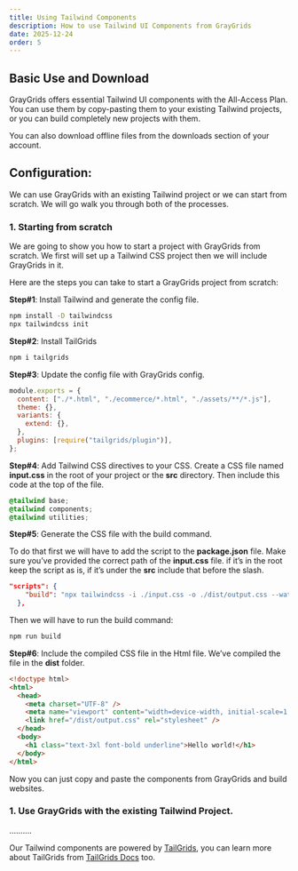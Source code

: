 ```yaml
---
title: Using Tailwind Components
description: How to use Tailwind UI Components from GrayGrids
date: 2025-12-24
order: 5
---
```


## Basic Use and Download

GrayGrids offers essential Tailwind UI components with the All-Access Plan. You can use them by copy-pasting them to your existing Tailwind projects, or you can build completely new projects with them.

You can also download offline files from the downloads section of your account.

## Configuration:

We can use GrayGrids with an existing Tailwind project or we can start from scratch. We will go walk you through both of the processes.

### 1. Starting from scratch

We are going to show you how to start a project with GrayGrids from scratch. We first will set up a Tailwind CSS project then we will include GrayGrids in it.

Here are the steps you can take to start a GrayGrids project from scratch:

**Step#1**: Install Tailwind and generate the config file.

```sh
npm install -D tailwindcss
npx tailwindcss init
```

**Step#2**: Install TailGrids

```sh
npm i tailgrids
```

**Step#3**: Update the config file with GrayGrids config.

```js
module.exports = {
  content: ["./*.html", "./ecommerce/*.html", "./assets/**/*.js"],
  theme: {},
  variants: {
    extend: {},
  },
  plugins: [require("tailgrids/plugin")],
};
```

**Step#4**: Add Tailwind CSS directives to your CSS. Create a CSS file named **input.css** in the root of your project or the **src** directory. Then include this code at the top of the file.

```css
@tailwind base;
@tailwind components;
@tailwind utilities;
```

**Step#5**: Generate the CSS file with the build command.

To do that first we will have to add the script to the **package.json** file. Make sure you’ve provided the correct path of the **input.css** file. if it’s in the root keep the script as is, if it’s under the **src** include that before the slash.

```json
"scripts": {
    "build": "npx tailwindcss -i ./input.css -o ./dist/output.css --watch"
  },
```

Then we will have to run the build command:

```sh
npm run build
```

**Step#6**: Include the compiled CSS file in the Html file. We’ve compiled the file in the **dist** folder.

```html
<!doctype html>
<html>
  <head>
    <meta charset="UTF-8" />
    <meta name="viewport" content="width=device-width, initial-scale=1.0" />
    <link href="/dist/output.css" rel="stylesheet" />
  </head>
  <body>
    <h1 class="text-3xl font-bold underline">Hello world!</h1>
  </body>
</html>
```

Now you can just copy and paste the components from GrayGrids and build websites.

### 1. Use GrayGrids with the existing Tailwind Project.

……….

Our Tailwind components are powered by [TailGrids](https://tailgrids.com/), you can learn more about TailGrids from [TailGrids Docs](https://tailgrids.com/docs) too.
